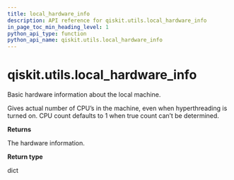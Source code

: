 ```yaml
---
title: local_hardware_info
description: API reference for qiskit.utils.local_hardware_info
in_page_toc_min_heading_level: 1
python_api_type: function
python_api_name: qiskit.utils.local_hardware_info
---
```


<span id="qiskit-utils-local-hardware-info" />

# qiskit.utils.local\_hardware\_info

<Function id="qiskit.utils.local_hardware_info" name="local_hardware_info" isDedicatedPage={true} github="https://github.com/qiskit/qiskit/tree/stable/0.24/qiskit/utils/multiprocessing.py" signature="local_hardware_info()">
  Basic hardware information about the local machine.

  Gives actual number of CPU’s in the machine, even when hyperthreading is turned on. CPU count defaults to 1 when true count can’t be determined.

  **Returns**

  The hardware information.

  **Return type**

  dict
</Function>

